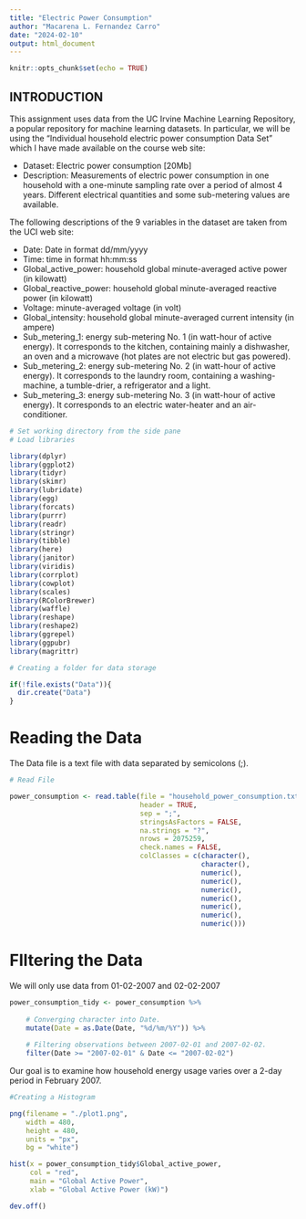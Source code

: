 ---
title: "Electric Power Consumption"
author: "Macarena L. Fernandez Carro"
date: "2024-02-10"
output: html_document
---

```{r setup, include=FALSE}
knitr::opts_chunk$set(echo = TRUE)
```

## INTRODUCTION

This assignment uses data from the UC Irvine Machine Learning Repository, a popular repository for machine learning datasets. In particular, we will be using the “Individual household electric power consumption Data Set” which I have made available on the course web site:

- Dataset: Electric power consumption [20Mb]
- Description: Measurements of electric power consumption in one household with a one-minute sampling rate over a period of almost 4 years. Different electrical quantities and some sub-metering values are available.

The following descriptions of the 9 variables in the dataset are taken from the UCI web site:

- Date: Date in format dd/mm/yyyy
- Time: time in format hh:mm:ss
- Global_active_power: household global minute-averaged active power (in kilowatt)
- Global_reactive_power: household global minute-averaged reactive power (in kilowatt)
- Voltage: minute-averaged voltage (in volt)
- Global_intensity: household global minute-averaged current intensity (in ampere)
- Sub_metering_1: energy sub-metering No. 1 (in watt-hour of active energy). It corresponds to the kitchen, containing mainly a dishwasher, an oven and a microwave (hot plates are not electric but gas powered).
- Sub_metering_2: energy sub-metering No. 2 (in watt-hour of active energy). It corresponds to the laundry room, containing a washing-machine, a tumble-drier, a refrigerator and a light.
- Sub_metering_3: energy sub-metering No. 3 (in watt-hour of active energy). It corresponds to an electric water-heater and an air-conditioner.

```{R}
# Set working directory from the side pane
# Load libraries

library(dplyr)
library(ggplot2)
library(tidyr)
library(skimr)
library(lubridate)
library(egg)
library(forcats)
library(purrr)
library(readr)
library(stringr)
library(tibble)
library(here)
library(janitor)
library(viridis)
library(corrplot)
library(cowplot)
library(scales)
library(RColorBrewer)
library(waffle)
library(reshape)
library(reshape2)
library(ggrepel)
library(ggpubr)
library(magrittr)

# Creating a folder for data storage

if(!file.exists("Data")){
  dir.create("Data")
}
```

# Reading the Data

The Data file is a text file with data separated by semicolons (;).

```{R}

# Read File 

power_consumption <- read.table(file = "household_power_consumption.txt",
                                header = TRUE,
                                sep = ";",
                                stringsAsFactors = FALSE,
                                na.strings = "?",
                                nrows = 2075259,
                                check.names = FALSE,
                                colClasses = c(character(),
                                               character(),
                                               numeric(),
                                               numeric(),
                                               numeric(),
                                               numeric(),
                                               numeric(),
                                               numeric(),
                                               numeric()))


```
# FIltering the Data

We will only use data from 01-02-2007 and 02-02-2007

```{R}
power_consumption_tidy <- power_consumption %>%
    
    # Converging character into Date.
    mutate(Date = as.Date(Date, "%d/%m/%Y")) %>%
    
    # Filtering observations between 2007-02-01 and 2007-02-02.
    filter(Date >= "2007-02-01" & Date <= "2007-02-02")
```

Our goal is to examine how household energy usage varies over a 2-day period in February 2007.

```{R}
#Creating a Histogram

png(filename = "./plot1.png",
    width = 480,
    height = 480,
    units = "px",
    bg = "white")

hist(x = power_consumption_tidy$Global_active_power,
     col = "red",
     main = "Global Active Power",
     xlab = "Global Active Power (kW)")

dev.off()

```